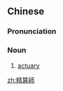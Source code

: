{{also|精算师}}
==Chinese==
{{zh-forms|s=精算师|type=21}}

===Pronunciation===
{{zh-pron
|m=jīngsuànshī
|c=zing1 syun3 si1
|cat=n
}}

===Noun===
{{zh-noun}}

# [[actuary]] {{gloss|maker of insurance calculations}}

{{zh-cat|Occupations}}

[[zh:精算師]]